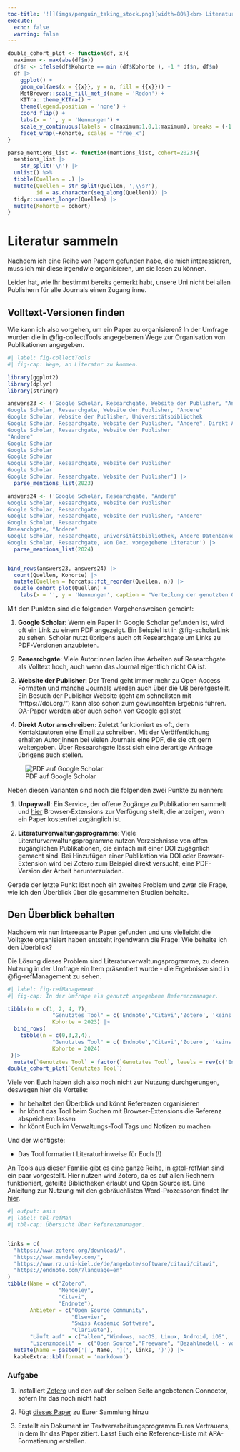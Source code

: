 ```yaml
---
toc-title: '![](imgs/penguin_taking_stock.png){width=80%}<br> Literatur sammeln'
execute:
  echo: false
  warning: false
---
```


```r
double_cohort_plot <- function(df, x){
  maximum <- max(abs(df$n))
  df$n <- ifelse(df$Kohorte == min (df$Kohorte ), -1 * df$n, df$n)
  df |> 
    ggplot() +
    geom_col(aes(x = {{x}}, y = n, fill = {{x}})) +
    MetBrewer::scale_fill_met_d(name = 'Redon') +
    KITra::theme_KITra() +
    theme(legend.position = 'none') +
    coord_flip() +
    labs(x = '', y = 'Nennungen') +
    scale_y_continuous(labels = c(maximum:1,0,1:maximum), breaks = (-1 * maximum):maximum) +
    facet_wrap(~Kohorte, scales = 'free_x')
}

parse_mentions_list <- function(mentions_list, cohort=2023){
  mentions_list |> 
    str_split('\n') |> 
  unlist() %>%
  tibble(Quellen = .) |> 
  mutate(Quellen = str_split(Quellen, ',\\s?'),
         id = as.character(seq_along(Quellen))) |> 
  tidyr::unnest_longer(Quellen) |> 
  mutate(Kohorte = cohort)
}
```

# Literatur sammeln

Nachdem ich eine Reihe von Papern gefunden habe, die mich interessieren, muss ich mir diese irgendwie organisieren, um sie lesen zu können.

Leider hat, wie Ihr bestimmt bereits gemerkt habt, unsere Uni nicht bei allen Publishern für alle Journals einen Zugang inne.

## Volltext-Versionen finden

Wie kann ich also vorgehen, um ein Paper zu organisieren?
In der Umfrage wurden die in @fig-collectTools angegebenen Wege zur Organisation von Publikationen angegeben.

```r
#| label: fig-collectTools
#| fig-cap: Wege, an Literatur zu kommen.

library(ggplot2)
library(dplyr)
library(stringr)

answers23 <- ('Google Scholar, Researchgate, Website der Publisher, "Andere"
Google Scholar, Researchgate, Website der Publisher, "Andere"
Google Scholar, Website der Publisher, Universitätsbibliothek
Google Scholar, Researchgate, Website der Publisher, "Andere", Direkt Autor anschreiben
Google Scholar, Researchgate, Website der Publisher
"Andere"
Google Scholar
Google Scholar
Google Scholar
Google Scholar, Researchgate, Website der Publisher
Google Scholar
Google Scholar, Researchgate, Website der Publisher') |> 
  parse_mentions_list(2023)

answers24 <- ('Google Scholar, Researchgate, "Andere"
Google Scholar, Researchgate, Website der Publisher
Google Scholar, Researchgate
Google Scholar, Researchgate, Website der Publisher, "Andere"
Google Scholar, Researchgate
Researchgate, "Andere"
Google Scholar, Researchgate, Universitätsbibliothek, Andere Datenbanken
Google Scholar, Researchgate, Von Doz. vorgegebene Literatur') |> 
  parse_mentions_list(2024)


bind_rows(answers23, answers24) |> 
  count(Quellen, Kohorte) |> 
  mutate(Quellen = forcats::fct_reorder(Quellen, n)) |> 
  double_cohort_plot(Quellen) +
    labs(x = '', y = 'Nennungen', caption = "Verteilung der genutzten Quellen bei der Suche nach Literatur") 
```

Mit den Punkten sind die folgenden Vorgehensweisen gemeint:

1. **Google Scholar**: Wenn ein Paper in Google Scholar gefunden ist, wird oft ein Link zu einem PDF angezeigt. Ein Beispiel ist in @fig-scholarLink zu sehen. Scholar nutzt übrigens auch oft Researchgate um Links zu PDF-Versionen anzubieten.

2. **Researchgate**: Viele Autor:innen laden ihre Arbeiten auf Researchgate als Volltext hoch, auch wenn das Journal eigentlich nicht OA ist.

3. **Website der Publisher**: Der Trend geht immer mehr zu Open Access Formaten und manche Journals werden auch über die UB bereitgestellt. Ein Besuch der Publisher Website (geht am schnellsten mit "https://doi.org/<doi>") kann also schon zum gewünschten Ergebnis führen. OA-Paper werden aber auch schon von Google gelistet

4. **Direkt Autor anschreiben**: Zuletzt funktioniert es oft, dem Kontaktautoren eine Email zu schreiben. Mit der Veröffentlichung erhalten Autor:innen bei vielen Journals eine PDF, die sie oft gern weitergeben. Über Researchgate lässt sich eine derartige Anfrage übrigens auch stellen.


![PDF auf Google Scholar](/imgs/Scholar_Link.png){#fig-scholarLink}

Neben diesen Varianten sind noch die folgenden zwei Punkte zu nennen:

1. **Unpaywall**: Ein Service, der offene Zugänge zu Publikationen sammelt und [hier](https://unpaywall.org/products/extension) Browser-Extensions zur Verfügung stellt, die anzeigen, wenn ein Paper kostenfrei zugänglich ist.

2. **Literaturverwaltungsprogramme**: Viele Literaturverwaltungsprogramme nutzen Verzeichnisse von offen zugänglichen Publikationen, die einfach mit einer DOI zugägnlich gemacht sind. Bei Hinzufügen einer Publikation via DOI oder Browser-Extension wird bei Zotero zum Beispiel direkt versucht, eine PDF-Version der Arbeit herunterzuladen.

Gerade der letzte Punkt löst noch ein zweites Problem und zwar die Frage, wie ich den Überblick über die gesammelten Studien behalte.


## Den Überblick behalten

Nachdem wir nun interessante Paper gefunden und uns vielleicht die Volltexte organisiert haben entsteht irgendwann die Frage: Wie behalte ich den Überblick?

Die Lösung dieses Problem sind Literaturverwaltungsprogramme, zu deren Nutzung in der Umfrage ein Item präsentiert wurde - die Ergebnisse sind in @fig-refManagement zu sehen.

```r
#| label: fig-refManagement
#| fig-cap: In der Umfrage als genutzt angegebene Referenzmanager.

tibble(n = c(1, 2, 4, 7),
              "Genutztes Tool" = c('Endnote','Citavi','Zotero', 'keins'),
              Kohorte = 2023) |> 
  bind_rows(
    tibble(n = c(0,3,2,4),
              "Genutztes Tool" = c('Endnote','Citavi','Zotero', 'keins'),
              Kohorte = 2024)
 )|> 
  mutate(`Genutztes Tool` = factor(`Genutztes Tool`, levels = rev(c('Endnote','Citavi','Zotero', 'keins')))) |> 
double_cohort_plot(`Genutztes Tool`)
```


Viele von Euch haben sich also noch nicht zur Nutzung durchgerungen, deswegen hier die Vorteile:

* Ihr behaltet den Überblick und könnt Referenzen organisieren
* Ihr könnt das Tool beim Suchen mit Browser-Extensions die Referenz abspeichern lassen
* Ihr könnt Euch im Verwaltungs-Tool Tags und Notizen zu machen

Und der wichtigste:

* Das Tool formatiert Literaturhinweise für Euch (!)

An Tools aus dieser Familie gibt es eine ganze Reihe, in @tbl-refMan sind ein paar vorgestellt. Hier nutzen wird Zotero, da es auf allen Rechnern funktioniert, geteilte Bibliotheken erlaubt und Open Source ist. Eine Anleitung zur Nutzung mit den gebräuchlisten Word-Prozessoren findet Ihr [hier](https://www.zotero.org/support/word_processor_integration).

```r
#| output: asis
#| label: tbl-refMan
#| tbl-cap: Übersicht über Referenzmanager.


links = c(
  "https://www.zotero.org/download/",
  "https://www.mendeley.com/",
  "https://www.rz.uni-kiel.de/de/angebote/software/citavi/citavi",
  "https://endnote.com/?language=en"
)
tibble(Name = c("Zotero",
                "Mendeley",
                "Citavi",
                "Endnote"),
       Anbieter = c("Open Source Community",
                    "Elsevier",
                    "Swiss Academic Software",
                    "Clarivate"),
       "Läuft auf" = c("allem","Windows, macOS, Linux, Android, iOS", 'Windows', "Windows, macOS"),
       "Lizenzmodell" =  c("Open Source","Freeware", "Bezahlmodell - von CAU gestellt", "Bezahlmodell")) |> 
  mutate(Name = paste0('[', Name, '](', links, ')')) |> 
  kableExtra::kbl(format = 'markdown')
```

### Aufgabe

1. Installiert [Zotero](https://www.zotero.org/download/) und den auf der selben Seite angebotenen Connector, sofern Ihr das noch nicht habt

2. Fügt [dieses Paper](https://doi.org/10.1017/S0954102098000352) zu Eurer Sammlung hinzu

3. Erstellt ein Dokument im Textverarbeitungsprogramm Eures Vertrauens, in dem Ihr das Paper zitiert. Lasst Euch eine Reference-Liste mit APA-Formatierung erstellen.

